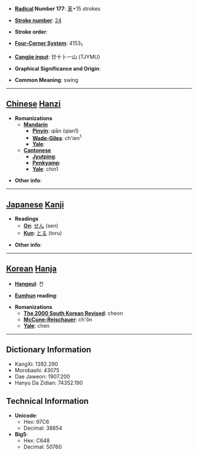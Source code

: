* '''[[Wiktionary:Chinese radical index| Radical]] Number 177''': [[Wiktionary:Chinese radical index 革|革]]+15 strokes

* '''[[Wiktionary:Chinese total strokes index|Stroke number]]''': [[Wiktionary:Chinese total strokes index 24|24]]

* '''Stroke order''': 

* '''[[Wiktionary:Chinese four corner index|Four-Corner System]]''': 4153<sub>1</sub>

* '''[[Wiktionary:Chinese Cangjie index|Cangjie input]]''': 廿十卜一山 (TJYMU)

* '''Graphical Significance and Origin''': 

* '''Common Meaning''': swing

----

== [[Chinese]] [[Hanzi]] ==

* '''Romanizations'''
** '''[[Mandarin]]'''
*** '''[[Pinyin]]''': qiān (qian1)
*** '''[[Wade-Giles]]''': ch'ien<sup>1</sup>
*** '''[[Yale]]''': 
** '''[[Cantonese]]'''
*** '''[[Jyutping]]''':
*** '''[[Penkyamp]]''': 
*** '''[[Yale]]''': chin1

* '''Other info''': 

----

== [[Japanese]] [[Kanji]] ==

* '''Readings'''
** '''[[On]]''': [[せん]] (sen)
** '''[[Kun]]''': [[とる]] (toru)

* '''Other info''':  

----

== [[Korean]] [[Hanja]] ==

* '''[[Hangeul]]''': 천

* '''[[Eumhun]] reading''': 

* '''Romanizations'''
** '''[[The 2000 South Korean Revised Romanization|The 2000 South Korean Revised]]''': cheon
** '''[[McCune-Reischauer]]''': ch'ŏn
** '''[[Yale]]''': chen

----

== Dictionary Information ==

* KangXi: 1392.290
* Morobashi: 43075
* Dae Jaweon: 1907.200
* Hanyu Da Zidian: 74352.190

== Technical Information ==

* '''Unicode''':
** Hex: 97C6
** Decimal: 38854
* '''Big5''':
** Hex: C648
** Decimal: 50760
